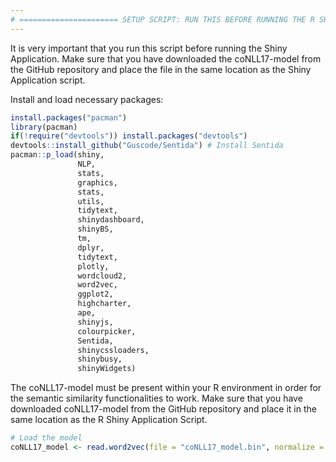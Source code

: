 ```yaml
---
# ====================== SETUP SCRIPT: RUN THIS BEFORE RUNNING THE R SHINY APP ============================== #
---
```


It is very important that you run this script before running the Shiny Application. Make sure that you have downloaded the coNLL17-model from the GitHub repository and place the file in the same location as the Shiny Application script. 

Install and load necessary packages:
```r
install.packages("pacman")
library(pacman)
if(!require("devtools")) install.packages("devtools")
devtools::install_github("Guscode/Sentida") # Install Sentida
pacman::p_load(shiny,
               NLP,
               stats,
               graphics,
               stats,
               utils,
               tidytext,
               shinydashboard, 
               shinyBS,
               tm, 
               dplyr, 
               tidytext,
               plotly, 
               wordcloud2, 
               word2vec,
               ggplot2,
               highcharter,
               ape,
               shinyjs, 
               colourpicker,
               Sentida,
               shinycssloaders,
               shinybusy,
               shinyWidgets)
```

The coNLL17-model must be present within your R environment in order for the semantic similarity functionalities to work. Make sure that you have downloaded coNLL17-model from the GitHub repository and place it in the same location as the R Shiny Application Script.
```r
# Load the model
coNLL17_model <- read.word2vec(file = "coNLL17_model.bin", normalize = TRUE)
```

